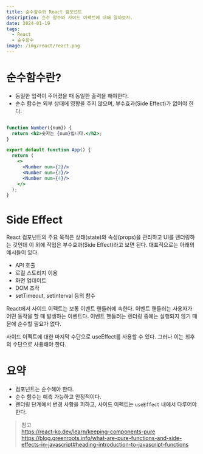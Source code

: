```yaml
---
title: 순수함수와 React 컴포넌트
description: 순수 함수와 사이드 이펙트에 대해 알아보자.
date: 2024-01-19  
tags:
  - React
  - 순수함수
image: /img/react/react.png
---
```


# 순수함수란?
* 동일한 입력이 주어졌을 때 동일한 출력을 해야한다.
* 순수 함수는 외부 상태에 영향을 주지 않으며, 부수효과(Side Effect)가 없어야 한다.  

```jsx

function Number({num}) {
  return <h2>숫자는 {num}입니다.</h2>;
}

export default function App() {
  return (
    <>
      <Number num={2}/>
      <Number num={3}/>
      <Number num={4}/>
    </>
  );
}

```

# Side Effect
React 컴포넌트의 주요 목적은 상태(state)와 속성(props)을 관리하고 UI를 렌더링하는 것인데 이 외에 작업은
부수효과(Side Effect)라고 보면 된다. 대표적으로는 아래의 예시들이 있다.
* API 호출
* 로컬 스토리지 이용
* 화면 업데이트
* DOM 조작
* setTimeout, setInterval 등의 함수

React에서 사이드 이펙트는 보통 이벤트 핸들러에 속한다. 이벤트 핸들러는 사용자가 어떤 동작을 할 때 발생하는 이벤트다.
이벤트 핸들러는 렌더링 중에는 실행되지 않기 때문에 순수할 필요가 없다.

사이드 이펙트에 대한 마지막 수단으로 useEffect를 사용할 수 있다. 그러나 이는 최후의 수단으로 사용해야 한다.

# 요약
* 컴포넌트는 순수해야 한다.
* 순수 함수는 예측 가능하고 안정적이다.
* 렌더링 단계에서 변경 사항을 피하고, 사이드 이펙트는 `useEffect` 내에서 다루어야 한다.

> 참고  
https://react-ko.dev/learn/keeping-components-pure
https://blog.greenroots.info/what-are-pure-functions-and-side-effects-in-javascript#heading-introduction-to-javascript-functions